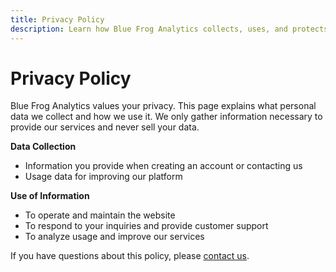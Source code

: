 ```yaml
---
title: Privacy Policy
description: Learn how Blue Frog Analytics collects, uses, and protects your data.
---
```


<div class="carbon-container">

# Privacy Policy

Blue Frog Analytics values your privacy. This page explains what personal data we collect and how we use it. We only gather information necessary to provide our services and never sell your data.

**Data Collection**
- Information you provide when creating an account or contacting us
- Usage data for improving our platform

**Use of Information**
- To operate and maintain the website
- To respond to your inquiries and provide customer support
- To analyze usage and improve our services

If you have questions about this policy, please [contact us](/community/contact/).
</div>

